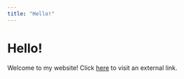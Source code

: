 ```yaml
---
title: "Hello!"
---
```


# Hello!

Welcome to my website! Click [here](https://www.example.com) to visit an external link.